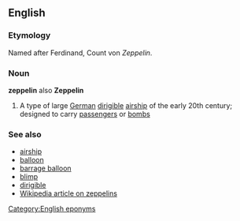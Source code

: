 ==English==
===Etymology===
Named after Ferdinand, Count von ''Zeppelin''.

===Noun===
{{wikipedia}}
'''zeppelin''' also '''Zeppelin'''

# A type of large [[German]] [[dirigible]] [[airship]] of the early 20th century; designed to carry [[passenger]]s or [[bomb]]s

===See also===
*[[airship]]
*[[balloon]]
*[[barrage balloon]]
*[[blimp]]
*[[dirigible]]
*[[w:Zeppelin|Wikipedia article on zeppelins]]

[[Category:English eponyms]]